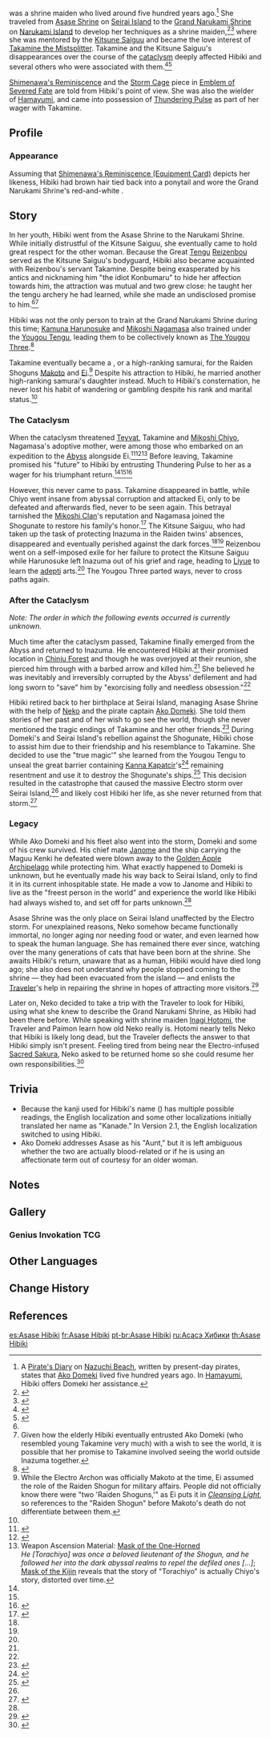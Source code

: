 {{Character Infobox
|type              = Mentioned
|image             = Shimenawa's Reminiscence Equipment Card.png
|caption           = Asase Hibiki in her youth, as depicted on [[Shimenawa's Reminiscence (Equipment Card)]].
|region            = Inazuma
|affiliation       = Asase Shrine
|affiliation2      = Grand Narukami Shrine (Faction)
|affiliation3      = The Yougou Three
|affiliationLabel2 = Grand Narukami Shrine
|affiliationNote3  = formerly
|title             = Shrine Maiden
}}
{{Lang|'''Asase Hibiki'''|ja=浅瀬響|ja_rm=Asase Hibiki}} was a shrine maiden who lived around five hundred years ago.<ref group="Note">A [[Nazuchi Beach#Pirate's Diary #4|Pirate's Diary]] on [[Nazuchi Beach]], written by present-day pirates, states that [[Ako Domeki]] lived five hundred years ago. In [[Hamayumi]], Hibiki offers Domeki her assistance.</ref> She traveled from [[Asase Shrine]] on [[Seirai Island]] to the [[Grand Narukami Shrine (Subarea)|Grand Narukami Shrine]] on [[Narukami Island]] to develop her techniques as a shrine maiden,<ref>{{Ref/NPC|Neko}}</ref><ref name="Hakushin Ring">{{Ref/Weapon|Hakushin Ring}}</ref> where she was mentored by the [[Kitsune Saiguu]] and became the love interest of [[Takamine the Mistsplitter]]. Takamine and the Kitsune Saiguu's disappearances over the course of the [[cataclysm]] deeply affected Hibiki and several others who were associated with them.<ref name="ShiRem">{{Ref/ArtiSet|Shimenawa's Reminiscence}}</ref><ref name="ESF">{{Ref/ArtiSet|Emblem of Severed Fate}}</ref>

[[Shimenawa's Reminiscence]] and the [[Storm Cage]] piece in [[Emblem of Severed Fate]] are told from Hibiki's point of view. She was also the wielder of [[Hamayumi]], and came into possession of [[Thundering Pulse]] as part of her wager with Takamine.

==Profile==
===Appearance===
Assuming that [[Shimenawa's Reminiscence (Equipment Card)]] depicts her likeness, Hibiki had brown hair tied back into a ponytail and wore the Grand Narukami Shrine's red-and-white {{w|Miko clothing}}.

==Story==
In her youth, Hibiki went from the Asase Shrine to the Narukami Shrine. While initially distrustful of the Kitsune Saiguu, she eventually came to hold great respect for the other woman. Because the Great [[Tengu]] [[Reizenbou]] served as the Kitsune Saiguu's bodyguard, Hibiki also became acquainted with Reizenbou's servant Takamine. Despite being exasperated by his antics and nicknaming him "the idiot Konbumaru" to hide her affection towards him, the attraction was mutual and two grew close: he taught her the tengu archery he had learned, while she made an undisclosed promise to him.<ref name="ShiRem" /><ref group="Note">Given how the elderly Hibiki eventually entrusted Ako Domeki (who resembled young Takamine very much) with a wish to see the world, it is possible that her promise to Takamine involved seeing the world outside Inazuma together.</ref>

Hibiki was not the only person to train at the Grand Narukami Shrine during this time; [[Kamuna Harunosuke]] and [[Mikoshi Nagamasa]] also trained under the [[Yougou Tengu]], leading them to be collectively known as [[The Yougou Three]].<ref>{{Ref/Quest|The Narukami Trail}}</ref>

Takamine eventually became a {{w|Hatamoto}}, or a high-ranking samurai, for the Raiden Shoguns [[Makoto]] and [[Ei]].<ref group="Note">While the Electro Archon was officially Makoto at the time, Ei assumed the role of the Raiden Shogun for military affairs. People did not officially know there were "two 'Raiden Shoguns,'" as Ei puts it in ''[[Cleansing Light]]'', so references to the "Raiden Shogun" before Makoto's death do not differentiate between them.</ref> Despite his attraction to Hibiki, he married another high-ranking samurai's daughter instead. Much to Hibiki's consternation, he never lost his habit of wandering or gambling despite his rank and marital status.<ref name="ESF" />

===The Cataclysm===
When the cataclysm threatened [[Teyvat]], Takamine and [[Mikoshi Chiyo]], Nagamasa's adoptive mother, were among those who embarked on an expedition to the [[Abyss]] alongside Ei.<ref name="ThunPulse">{{Ref/Weapon|Thundering Pulse}}</ref><ref name="CL">{{Ref/Quest|Cleansing Light}}</ref><ref group="Note">Weapon Ascension Material: [[Mask of the One-Horned]]<br>''He [Torachiyo] was once a beloved lieutenant of the Shogun, and he followed her into the dark abyssal realms to repel the defiled ones [...]''; [[Mask of the Kijin]] reveals that the story of "Torachiyo" is actually Chiyo's story, distorted over time.</ref> Before leaving, Takamine promised his "future" to Hibiki by entrusting Thundering Pulse to her as a wager for his triumphant return.<ref name="ShiRem" /><ref name="ThunPulse" /><ref>{{Ref/Weapon|Mistsplitter Reforged}}</ref>

However, this never came to pass. Takamine disappeared in battle, while Chiyo went insane from abyssal corruption and attacked Ei, only to be defeated and afterwards fled, never to be seen again. This betrayal tarnished the [[Mikoshi Clan]]'s reputation and Nagamasa joined the Shogunate to restore his family's honor.<ref>{{Ref/Quest|The Night-Bird Falls at the Curtain's Call|quote='''Escher:''' After all, Nagamasa is the adopted son of Mikoshi Torachiyo, the youkai struck down by the Shogun's own hand. If he truly seeks to redeem his family's honor, an abundance of caution is well-advised.}}</ref> The Kitsune Saiguu, who had taken up the task of protecting Inazuma in the Raiden twins' absences, disappeared and eventually perished against the dark forces.<ref name="Hakushin Ring" /><ref name="CL"/> Reizenbou went on a self-imposed exile for her failure to protect the Kitsune Saiguu while Harunosuke left Inazuma out of his grief and rage, heading to [[Liyue]] to learn the [[adepti]] arts.<ref name="ShiRem" /> The Yougou Three parted ways, never to cross paths again.

===After the Cataclysm===
''Note: The order in which the following events occurred is currently unknown.''

Much time after the cataclysm passed, Takamine finally emerged from the Abyss and returned to Inazuma. He encountered Hibiki at their promised location in [[Chinju Forest]] and though he was overjoyed at their reunion, she pierced him through with a barbed arrow and killed him.<ref name="ThunPulse" /> She believed he was inevitably and irreversibly corrupted by the Abyss' defilement and had long sworn to "save" him by "exorcising folly and needless obsession."<ref name="ShiRem" />

Hibiki retired back to her birthplace at Seirai Island, managing Asase Shrine with the help of [[Neko]] and the pirate captain [[Ako Domeki]]. She told them stories of her past and of her wish to go see the world, though she never mentioned the tragic endings of Takamine and her other friends.<ref name="TCatch">{{Ref/Weapon|"The Catch"}}</ref> During Domeki's and Seirai Island's rebellion against the Shogunate, Hibiki chose to assist him due to their friendship and his resemblance to Takamine. She decided to use the "true magic'" she learned from the Yougou Tengu to unseal the great barrier containing [[Kanna Kapatcir]]'s<ref>{{Ref/Quest|The Sun-Wheel and Mt. Kanna}}</ref> remaining resentment and use it to destroy the Shogunate's ships.<ref>{{Ref/Weapon|Hamayumi}}</ref> This decision resulted in the catastrophe that caused the massive Electro storm over Seirai Island,<ref name="ESF" /> and likely cost Hibiki her life, as she never returned from that storm.<ref>{{Ref/Quest|Seirai Stormchasers: Part I}}</ref>

===Legacy===
While Ako Domeki and his fleet also went into the storm, Domeki and some of his crew survived. His chief mate [[Janome]] and the ship carrying the Maguu Kenki he defeated were blown away to the [[Golden Apple Archipelago]] while protecting him. What exactly happened to Domeki is unknown, but he eventually made his way back to Seirai Island, only to find it in its current inhospitable state. He made a vow to Janome and Hibiki to live as the "freest person in the world" and experience the world like Hibiki had always wished to, and set off for parts unknown.<ref name="TCatch" />

Asase Shrine was the only place on Seirai Island unaffected by the Electro storm. For unexplained reasons, Neko somehow became functionally immortal, no longer aging nor needing food or water, and even learned how to speak the human language. She has remained there ever since, watching over the many generations of cats that have been born at the shrine. She awaits Hibiki's return, unaware that as a human, Hibiki would have died long ago; she also does not understand why people stopped coming to the shrine &mdash; they had been evacuated from the island &mdash; and enlists the [[Traveler]]'s help in repairing the shrine in hopes of attracting more visitors.<ref>{{Ref/Quest|Neko Is a Cat}}</ref>

Later on, Neko decided to take a trip with the Traveler to look for Hibiki, using what she knew to describe the Grand Narukami Shrine, as Hibiki had been there before. While speaking with shrine maiden [[Inagi Hotomi]], the Traveler and Paimon learn how old Neko really is. Hotomi nearly tells Neko that Hibiki is likely long dead, but the Traveler deflects the answer to that Hibiki simply isn't present. Feeling tired from being near the Electro-infused [[Sacred Sakura]], Neko asked to be returned home so she could resume her own responsibilities.<ref>{{Ref/Quest|The Narukami Trail}}</ref>

==Trivia==
* Because the kanji used for Hibiki's name ({{ja|響}}) has multiple possible readings, the English localization and some other localizations initially translated her name as "Kanade." In Version 2.1, the English localization switched to using Hibiki.
* Ako Domeki addresses Asase as his "Aunt," but it is left ambiguous whether the two are actually blood-related or if he is using an affectionate term out of courtesy for an older woman.

==Notes==
{{Reflist|note=1}}

==Gallery==
===Genius Invokation TCG===
{{Genius Invokation TCG Cards by Featured Gallery}}

==Other Languages==
{{Other Languages|default_hidden=1
|en       = Asase Hibiki
|zhs      = 浅濑响
|zhs_rm   = Qiǎnlài Xiǎng
|zht      = 淺瀨響
|zht_rm   = Qiǎnlài Xiǎng
|ja       = 浅瀬響
|ja_rm    = Asase Hibiki
|ko       = 아사세 히비키
|es       = Asase Hibiki
|fr       = Asase Hibiki
|ru       = Асасэ Хибики
|th       = Asase Hibiki
|vi       = Asase Hibiki
|de       = Asase Hibiki
|id       = Asase Hibiki
|pt       = Asase Hibiki
|tr       = Asase Hibiki
|it       = Asase Hibiki
}}

==Change History==
{{Change History|introduced=2.0}}

==References==
{{Reflist|2}}

[[es:Asase Hibiki]]
[[fr:Asase Hibiki]]
[[pt-br:Asase Hibiki]]
[[ru:Асасэ Хибики]]
[[th:Asase Hibiki]]
